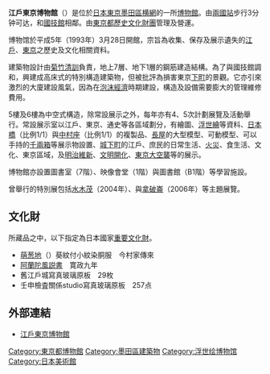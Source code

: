 {{Infobox museum
|name          = 江戶東京博物館
|native_name   = 江戸東京博物館
|native_name_lang = ja
|image         = 2018_Edo-Tokyo_Museum_02.jpg
|imagesize     = 350px
|caption       = 江戶東京博物館
|map_type      = 
|map_caption   = 
|established   = {{start date and age|df=yes|1993}}
|dissolved     = 
|location      = {{日本}}[[東京|東京]][[墨田區|墨田區]][[横網|横網]]1-4-1
|type          = 
|visitors      = 1,876,205 (2015)<ref>{{cite web |url=http://www.toukei.metro.tokyo.jp/tnenkan/2015/tn15qa171204.xls |title=17-12 (4): TOKYO METROPOLITAN EDO-TOKYO MUSEUM (Fiscal Years 2011～2015) |work=Tokyo Statistical Yearbook 2015 |access-date=25 March 2018}}</ref>
|director      = 
|owner         = 
|publictransit = 
|website       = {{URL|www.edo-tokyo-museum.or.jp/en/}}
}}
'''江戶東京博物館'''（{{jpn|j=東京都江戸東京博物館|hg=とうきょうとえどとうきょうはくぶつかん|rm=Tōkyō-to Edo Tōkyō hakubutsukan}}）是位於[[日本|日本]][[東京|東京]][[墨田區|墨田區]][[横網|横網]]的一所[[博物館|博物館]]。由[[兩國站|兩國站]]步行3分钟可达，和[[兩國國技館|國技館]]相鄰。由[[東京都歷史文化財團|東京都歷史文化財團]]管理及營運。

博物馆於平成5年（1993年）3月28日開館，宗旨為收集、保存及展示遺失的[[江戶|江戶]]、[[東京|東京]]之歷史及文化相關資料。

建築物設計由[[菊竹清訓|菊竹清訓]]負責，地上7層、地下1層的鋼筋建造結構。為了與國技館調和，興建成高床式的特別構造建築物，但被批評為損害東京[[下町|下町]]的景觀。它亦引來激烈的大廈建設風氣，因為在[[泡沫經濟|泡沫經濟]]時期建設，構造及設備需要膨大的管理維修費用。

5樓及6樓為中空式構造，除常設展示之外，每年亦有4、5次計劃展覽及活動舉行。常設展示室以江戶、東京、通史等各區域劃分，有繪圖、[[浮世繪|浮世繪]]等資料、[[日本橋_(東京)|日本橋]]（比例1/1）與[[中村座|中村座]]（比例1/1）的複製品、[[長屋|長屋]]的大型模型、可動模型、可以手持的[[千兩箱|千兩箱]]等展示物設置、[[城下町|城下町]]的江戶、庶民的日常生活、[[火災|火災]]、食生活、文化、東京區域，及[[明治維新|明治維新]]、[[文明開化|文明開化]]、[[東京大空襲|東京大空襲]]等的展示。

博物館亦設置圖書室（7階）、映像會堂（1階）與圖書館（B1階）等學習施設。

曾舉行的特別展包括[[水木茂|水木茂]]（2004年）、與[[拿破崙|拿破崙]]（2006年）等主題展覽。

== 文化財 ==
所藏品之中，以下指定為日本國家[[重要文化財|重要文化財]]。
* [[萌葱地|萌葱地]]（{{lang|ja|もえぎじ}}）葵紋付小紋染胴服　今村家傳來
* [[阿蘭陀風説書|阿蘭陀風説書]]　寛政九年
* 舊江戶城寫真玻璃原板　29枚
* 壬申檢査關係studio寫真玻璃原板　257点

== 外部連結 ==
* [http://www.edo-tokyo-museum.or.jp/ 江戶東京博物館] {{Wayback|url=http://www.edo-tokyo-museum.or.jp/ |date=20210416102332 }}
{{coord|35|41|47.05|N|139|47|45.97|E|type:landmark|display=title}}

{{DEFAULTSORT:Edo Tokyo Hakubutsukan}}
[[Category:東京都博物館|Category:東京都博物館]]
[[Category:墨田區建築物|Category:墨田區建築物]]
[[Category:浮世绘博物馆|Category:浮世绘博物馆]]
[[Category:日本美術館|Category:日本美術館]]